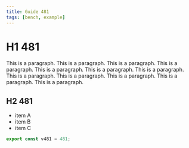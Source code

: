 ```yaml
---
title: Guide 481
tags: [bench, example]
---
```


# H1 481

This is a paragraph. This is a paragraph. This is a paragraph. This is a paragraph. This is a paragraph. This is a paragraph. This is a paragraph. This is a paragraph. This is a paragraph. This is a paragraph. This is a paragraph. This is a paragraph. 

## H2 481

- item A
- item B
- item C

```ts
export const v481 = 481;
```